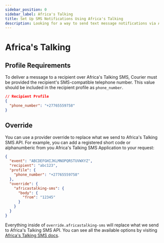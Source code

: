 ```yaml
---
sidebar_position: 0
sidebar_label: Africa's Talking 
title: Set Up SMS Notifications Using Africa's Talking
description: Looking for a way to send text message notifications via Africa's Talking? This step-by-step tutorial will show you how to integrate Africa's Talking's API the easy way.
---
```


# Africa's Talking

## Profile Requirements

To deliver a message to a recipient over Africa's Talking SMS, Courier must be provided the recipient's SMS-compatible telephone number. This value should be included in the recipient profile as `phone_number`.

```json title=JSON
// Recipient Profile
{
  "phone_number": "+27765559758"
}
```

## Override

You can use a provider override to replace what we send to Africa's Talking SMS API. For example, you can add a registered short code or alphanumberic from you Africa's Talking SMS Application to your request:

```json title=JSON
{
  "event": "ABCDEFGHIJKLMNOPQRSTUVWXYZ",
  "recipient": "abc123",
  "profile": {
    "phone_number": "+27765559758"
  },
  "override": {
    "africastalking-sms": {
      "body": {
        "from": "12345"
      }
    }
  }
}
```

Everything inside of `override.africastalking-sms` will replace what we send to Africa's Talking SMS API. You can see all the available options by visiting [Africa's Talking SMS docs](https://build.at-labs.io/docs/sms%2Fsending).
